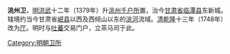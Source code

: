'''洮州卫'''，[[明|明]][[洪武|洪武]]十二年（1379年）升[[洮州千户所|洮州千户所]]置，治今[[甘肃省|甘肃省]][[临潭县|临潭县]]东新城。辖境约当今甘肃省[[岷县|岷县]]以西及西倾山以东的[[洮河|洮河]]流域。[[清|清]][[乾隆|乾隆]]十三年（1748年）改为[[洮州厅|厅]]。明时与[[吐蕃|吐蕃]]交易门户，立茶马司于此。 

[[Category:明朝卫所|Category:明朝卫所]]